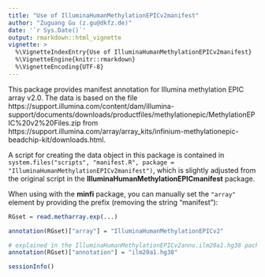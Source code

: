 ```yaml
---
title: "Use of IlluminaHumanMethylationEPICv2manifest"
author: "Zuguang Gu (z.gu@dkfz.de)"
date: '`r Sys.Date()`'
output: rmarkdown::html_vignette
vignette: >
  %\VignetteIndexEntry{Use of IlluminaHumanMethylationEPICv2manifest}
  %\VignetteEngine{knitr::rmarkdown}
  %\VignetteEncoding{UTF-8}
---
```



This package provides manifest annotation for Illumina methylation EPIC array v2.0. The data is based on the file https://support.illumina.com/content/dam/illumina-support/documents/downloads/productfiles/methylationepic/MethylationEPIC%20v2%20Files.zip from 
  https://support.illumina.com/array/array_kits/infinium-methylationepic-beadchip-kit/downloads.html.

A script for creating the data object in this package is contained in
  `system.files("scripts", "manifest.R", package = "IlluminaHumanMethylationEPICv2manifest")`, which is slightly adjusted from the 
 original script in the **IlluminaHumanMethylationEPICmanifest** package.


When using with the **minfi** package, you can manually set the `"array"` element by providing the prefix (removing the string "manifest"):

```r
RGset = read.metharray.exp(...)

annotation(RGset)["array"] = "IlluminaHumanMethylationEPICv2"

# explained in the IlluminaHumanMethylationEPICv2anno.ilm20a1.hg38 package
annotation(RGset)["annotation"] = "ilm20a1.hg38"
```

```r
sessionInfo()
```
